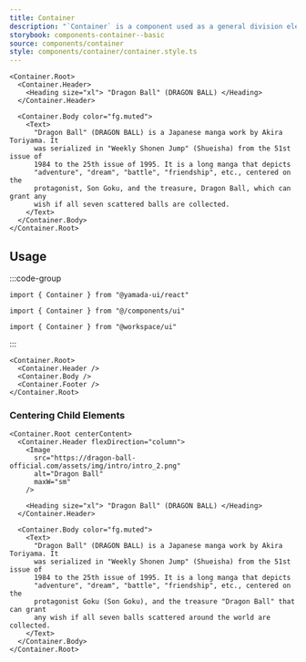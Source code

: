 ```yaml
---
title: Container
description: "`Container` is a component used as a general division element. By default, it renders the `section` element."
storybook: components-container--basic
source: components/container
style: components/container/container.style.ts
---
```


```tsx preview
<Container.Root>
  <Container.Header>
    <Heading size="xl"> "Dragon Ball" (DRAGON BALL) </Heading>
  </Container.Header>

  <Container.Body color="fg.muted">
    <Text>
      "Dragon Ball" (DRAGON BALL) is a Japanese manga work by Akira Toriyama. It
      was serialized in "Weekly Shonen Jump" (Shueisha) from the 51st issue of
      1984 to the 25th issue of 1995. It is a long manga that depicts
      "adventure", "dream", "battle", "friendship", etc., centered on the
      protagonist, Son Goku, and the treasure, Dragon Ball, which can grant any
      wish if all seven scattered balls are collected.
    </Text>
  </Container.Body>
</Container.Root>
```

## Usage

:::code-group

```tsx [package]
import { Container } from "@yamada-ui/react"
```

```tsx [alias]
import { Container } from "@/components/ui"
```

```tsx [monorepo]
import { Container } from "@workspace/ui"
```

:::

```tsx
<Container.Root>
  <Container.Header />
  <Container.Body />
  <Container.Footer />
</Container.Root>
```

### Centering Child Elements

```tsx preview
<Container.Root centerContent>
  <Container.Header flexDirection="column">
    <Image
      src="https://dragon-ball-official.com/assets/img/intro/intro_2.png"
      alt="Dragon Ball"
      maxW="sm"
    />

    <Heading size="xl"> "Dragon Ball" (DRAGON BALL) </Heading>
  </Container.Header>

  <Container.Body color="fg.muted">
    <Text>
      "Dragon Ball" (DRAGON BALL) is a Japanese manga work by Akira Toriyama. It
      was serialized in "Weekly Shonen Jump" (Shueisha) from the 51st issue of
      1984 to the 25th issue of 1995. It is a long manga that depicts
      "adventure", "dream", "battle", "friendship", etc., centered on the
      protagonist Goku (Son Goku), and the treasure "Dragon Ball" that can grant
      any wish if all seven balls scattered around the world are collected.
    </Text>
  </Container.Body>
</Container.Root>
```
